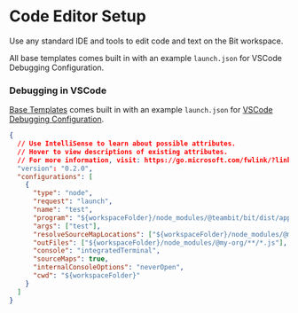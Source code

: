 # Code Editor Setup

Use any standard IDE and tools to edit code and text on the Bit workspace.

All base templates comes built in with an example `launch.json` for VSCode Debugging Configuration.

### Debugging in VSCode

[Base Templates](/dev-services/generator/generator-overview) comes built in with an example `launch.json` for [VSCode Debugging Configuration](https://code.visualstudio.com/docs/editor/debugging).

```json
{
  // Use IntelliSense to learn about possible attributes.
  // Hover to view descriptions of existing attributes.
  // For more information, visit: https://go.microsoft.com/fwlink/?linkid=830387
  "version": "0.2.0",
  "configurations": [
    {
      "type": "node",
      "request": "launch",
      "name": "test",
      "program": "${workspaceFolder}/node_modules/@teambit/bit/dist/app.js",
      "args": ["test"],
      "resolveSourceMapLocations": ["${workspaceFolder}/node_modules/@my-org/**/*.js"],
      "outFiles": ["${workspaceFolder}/node_modules/@my-org/**/*.js"],
      "console": "integratedTerminal",
      "sourceMaps": true,
      "internalConsoleOptions": "neverOpen",
      "cwd": "${workspaceFolder}"
    }
  ]
}
```

<!-- TODO: Webstorm, other tools -->
